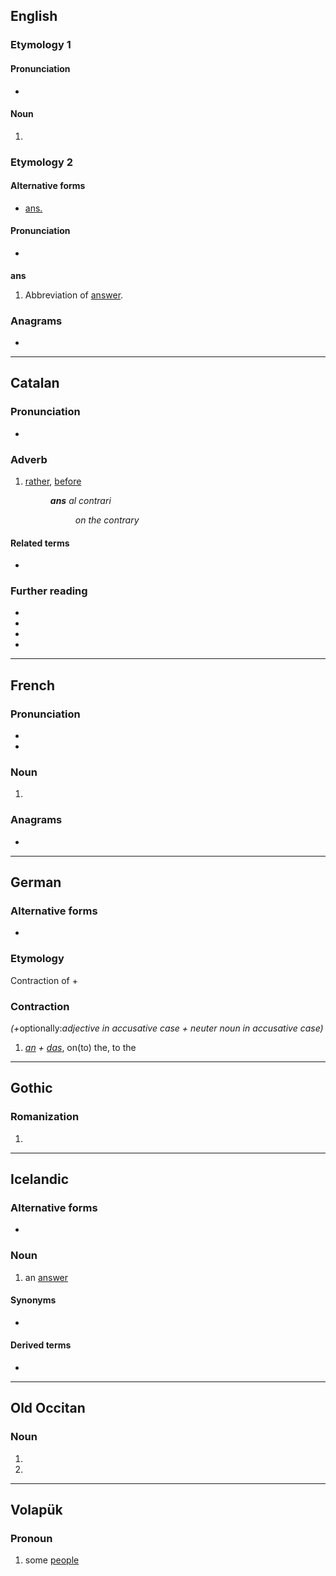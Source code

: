 {{also|ANS|äns|åns|ans.|-áns}}
==English==

=== Etymology 1 ===

====Pronunciation====

* {{a|GA}} {{IPA| en
|/ˈænz/
}}

====Noun====
{{head|en|noun form}}

# {{plural of|en|an}}

=== Etymology 2 ===

==== Alternative forms ====

* [[ans.]]

====Pronunciation====

* {{a|GA}} {{IPA| en
|/ˈæns/
}}

'''ans'''

# Abbreviation of [[answer#English|answer]].

===Anagrams===
* {{anagrams|en|a=ans|-san|NAS|NAs|NSA|SAN|SAn|San|san}}

----

==Catalan==

===Pronunciation===
* {{ca-IPA}}

===Adverb===
{{ca-adv}}

# {{lb|ca|formal}} [[rather]], [[before]]
#: '''''ans''' al contrari''
#:: ''on the contrary''

====Related terms====
* {{l|ca|abans}}

===Further reading===
* {{R:IEC2}}
* {{R:GDLC}}
* {{R:DNV}}
* {{R:DCVB}}

----

==French==

===Pronunciation===
* {{IPA|fr|/ɑ̃/}}
* {{audio|fr|LL-Q150 (fra)-0x010C-ans.wav|Audio}}

===Noun===
{{head|fr|noun plural form|g=m-p}}

# {{inflection of|fr|an||p}}

===Anagrams===
* {{l|fr|san}}

----

==German==

===Alternative forms===
* {{alter|de|an's}}

===Etymology===
Contraction of {{m|de|an}} + {{m|de|das}}

===Contraction===
{{head|de|contraction}} ''(+ ''optionally:'' adjective in accusative case + neuter noun in accusative case)''

# ''[[an#German|an]] + [[das#German|das]]'', on(to) the, to the

----

==Gothic==

===Romanization===
{{got-rom}}

# {{romanization of|got|𐌰𐌽𐍃}}

----

==Icelandic==

===Alternative forms===
* {{qualifier|obsolete}} {{l|is|anz}}

===Noun===
{{is-noun|f}}

# {{lb|is|rare}} an [[answer]]

====Synonyms====
* {{sense|an answer}} {{l|is|svar|g=n}}

====Derived terms====
* {{l|is|ansa}}

----

==Old Occitan==

===Noun===
{{head|pro|noun form|g=m-p}}

# {{inflection of|pro|an||nom|p}}
# {{inflection of|pro|an||obl|s}}

----

==Volapük==

===Pronoun===
{{head|vo|pronoun}}

# some [[people]]